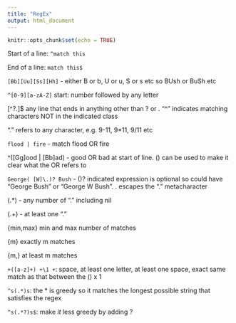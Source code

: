 ```yaml
---
title: "RegEx"
output: html_document
---
```


```r
knitr::opts_chunk$set(echo = TRUE)
```

Start of a line: `^match this`

End of a line: `match this$`

`[Bb][Uu][Ss][Hh]` - either B or b, U or u, S or s etc so BUsh or BuSh etc

`^[0-9][a-zA-Z]` start: number followed by any letter

[^?.]$   any line that ends in anything other than ? or . "^" indicates matching characters NOT in the indicated class

"." refers to any character, e.g. 9-11, 9*11, 9/11 etc

`flood | fire` - match flood OR fire

^([Gg]ood | [Bb]ad) - good OR bad at start of line. () can be used to make it clear what the OR refers to

`George( [W]\.)? Bush` - ()? indicated expression is optional so could have "George Bush" or "George W Bush". \. escapes the "." metacharacter

(.*) - any number of "." including nil

(.+) - at least one "."

{min,max}  min and max number of matches

{m} exactly m matches

{m,} at least m matches

` +([a-z]+) +\1 +`: space, at least one letter, at least one space, exact same match as that between the () x 1

`^s(.*)s`: the * is greedy so it matches the longest possible string that satisfies the regex

`^s(.*?)s$`: make *it* less greedy by adding ?